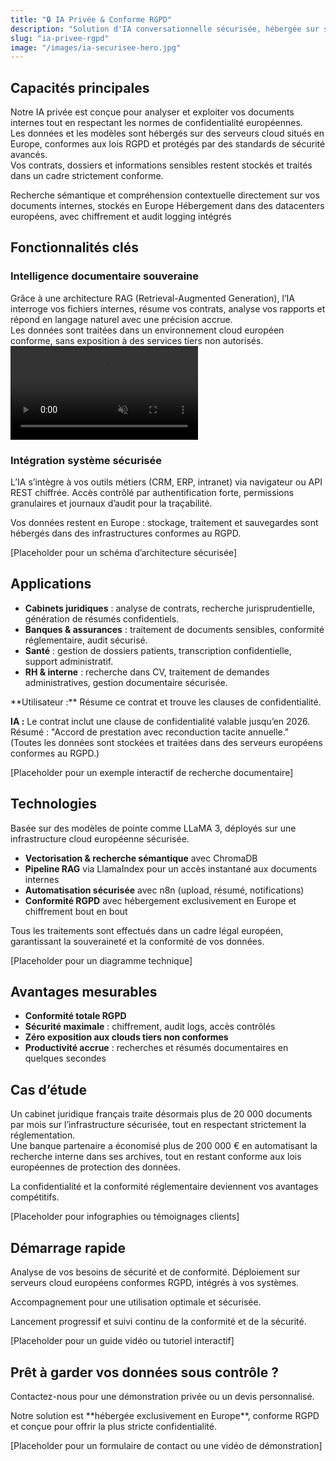 ```yaml
---
title: "🔒 IA Privée & Conforme RGPD"
description: "Solution d'IA conversationnelle sécurisée, hébergée sur serveurs européens conformes aux lois de protection des données"
slug: "ia-privee-rgpd"
image: "/images/ia-securisee-hero.jpg"
---
```


## Capacités principales

Notre IA privée est conçue pour analyser et exploiter vos documents internes tout en respectant les normes de confidentialité européennes.  
Les données et les modèles sont hébergés sur des serveurs cloud situés en Europe, conformes aux lois RGPD et protégés par des standards de sécurité avancés.  
Vos contrats, dossiers et informations sensibles restent stockés et traités dans un cadre strictement conforme.

<CardGroup cols={2}>
  <Card title="Analyse documentaire sécurisée" icon="file">
    Recherche sémantique et compréhension contextuelle directement sur vos documents internes,
    stockés en Europe
  </Card>
  <Card title="Conformité RGPD garantie" icon="shield-check">
    Hébergement dans des datacenters européens, avec chiffrement et audit logging intégrés
  </Card>
</CardGroup>

## Fonctionnalités clés

### Intelligence documentaire souveraine

Grâce à une architecture RAG (Retrieval-Augmented Generation), l’IA interroge vos fichiers internes, résume vos contrats, analyse vos rapports et répond en langage naturel avec une précision accrue.  
Les données sont traitées dans un environnement cloud européen conforme, sans exposition à des services tiers non autorisés.
<video
  autoPlay
  muted
  loop
  playsInline
  className="w-full aspect-video rounded-xl"
  src="./public/videos/demo.mp4"
/>
### Intégration système sécurisée

L’IA s’intègre à vos outils métiers (CRM, ERP, intranet) via navigateur ou API REST chiffrée. Accès contrôlé par authentification forte, permissions granulaires et journaux d’audit pour la traçabilité.

<Warning>
  Vos données restent en Europe : stockage, traitement et sauvegardes sont hébergés dans des
  infrastructures conformes au RGPD.
</Warning>

[Placeholder pour un schéma d’architecture sécurisée]

## Applications

- **Cabinets juridiques** : analyse de contrats, recherche jurisprudentielle, génération de résumés confidentiels.
- **Banques & assurances** : traitement de documents sensibles, conformité réglementaire, audit sécurisé.
- **Santé** : gestion de dossiers patients, transcription confidentielle, support administratif.
- **RH & interne** : recherche dans CV, traitement de demandes administratives, gestion documentaire sécurisée.

<Expandable title="Exemple d’utilisation sécurisée">
  **Utilisateur :** Résume ce contrat et trouve les clauses de confidentialité.

**IA :** Le contrat inclut une clause de confidentialité valable jusqu’en 2026. Résumé : "Accord de prestation avec reconduction tacite annuelle."  
 (Toutes les données sont stockées et traitées dans des serveurs européens conformes au RGPD.)

</Expandable>

[Placeholder pour un exemple interactif de recherche documentaire]

## Technologies

Basée sur des modèles de pointe comme LLaMA 3, déployés sur une infrastructure cloud européenne sécurisée.

- **Vectorisation & recherche sémantique** avec ChromaDB
- **Pipeline RAG** via LlamaIndex pour un accès instantané aux documents internes
- **Automatisation sécurisée** avec n8n (upload, résumé, notifications)
- **Conformité RGPD** avec hébergement exclusivement en Europe et chiffrement bout en bout

<Info>
  Tous les traitements sont effectués dans un cadre légal européen, garantissant la souveraineté et
  la conformité de vos données.
</Info>

[Placeholder pour un diagramme technique]

## Avantages mesurables

- **Conformité totale RGPD**
- **Sécurité maximale** : chiffrement, audit logs, accès contrôlés
- **Zéro exposition aux clouds tiers non conformes**
- **Productivité accrue** : recherches et résumés documentaires en quelques secondes

## Cas d’étude

Un cabinet juridique français traite désormais plus de 20 000 documents par mois sur l’infrastructure sécurisée, tout en respectant strictement la réglementation.  
Une banque partenaire a économisé plus de 200 000 € en automatisant la recherche interne dans ses archives, tout en restant conforme aux lois européennes de protection des données.

<Check>
  La confidentialité et la conformité réglementaire deviennent vos avantages compétitifs.
</Check>

[Placeholder pour infographies ou témoignages clients]

## Démarrage rapide

<Steps>
<Step title="Consultation initiale">
  Analyse de vos besoins de sécurité et de conformité.
</Step>

<Step title="Configuration technique">
  Déploiement sur serveurs cloud européens conformes RGPD, intégrés à vos systèmes.
</Step>

<Step title="Formation équipes">Accompagnement pour une utilisation optimale et sécurisée.</Step>

<Step title="Mise en production">
  Lancement progressif et suivi continu de la conformité et de la sécurité.
</Step>
</Steps>

[Placeholder pour un guide vidéo ou tutoriel interactif]

## Prêt à garder vos données sous contrôle ?

Contactez-nous pour une démonstration privée ou un devis personnalisé.

<Note>
  Notre solution est **hébergée exclusivement en Europe**, conforme RGPD et conçue pour offrir la
  plus stricte confidentialité.
</Note>

[Placeholder pour un formulaire de contact ou une vidéo de démonstration]
